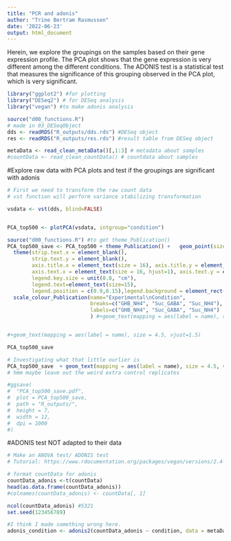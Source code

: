 ```yaml
---
title: "PCR and adonis"
author: "Trine Bertram Rasmussen"
date: '2022-06-23'
output: html_document
---
```

Herein, we explore the groupings on the samples based on their gene expression profile. 
The PCA plot shows that the gene expression is very different among the different conditions. 
The ADONIS test is a statistical test that measures the significance of this
grouping observed in the PCA plot, which is very significant. 


```r
library("ggplot2") #for plotting
library("DESeq2") # for DESeq analysis
library("vegan") #to make adonis analysis

source("d00_functions.R")
# made in 03_DESeqObject
dds <- readRDS("R_outputs/dds.rds") #DESeq object
res <- readRDS("R_outputs/res.rds") #result table from DESeq object

metaData <- read_clean_metaData()[,1:3] # metadata about samples
#countData <- read_clean_countData() # countdata about samples
```


#Explore raw data with PCA plots and test if the groupings are significant with adonis

```r
# First we need to transform the raw count data
# vst function will perform variance stabilizing transformation

vsdata <- vst(dds, blind=FALSE)


PCA_top500 <- plotPCA(vsdata, intgroup="condition")

source("d00_functions.R") #to get theme_Publication()
PCA_top500_save <- PCA_top500 + theme_Publication() +   geom_point(size = 4) +
  theme(strip.text.x = element_blank(), 
        strip.text.y = element_blank(), 
        axis.title.x = element_text(size = 16), axis.title.y = element_text(size = 16),
        axis.text.x = element_text(size = 16, hjust=1), axis.text.y = element_text(size = 16, hjust = 1),
        legend.key.size = unit(0.8, "cm"), 
        legend.text=element_text(size=15),
        legend.position = c(0.9,0.15),legend.background = element_rect(fill = "white", color = "black"))+
  scale_colour_Publication(name="Experimental\nCondition",
                           breaks=c("GHB_NH4", "Suc_GABA", "Suc_NH4"),
                           labels=c("GHB_NH4", "Suc_GABA", "Suc_NH4")
                           ) #+geom_text(mapping = aes(label = name), size = 4.5, vjust=1.5)


#+geom_text(mapping = aes(label = name), size = 4.5, vjust=1.5)

PCA_top500_save  

# Investigating what that little ourlier is
PCA_top500_save  + geom_text(mapping = aes(label = name), size = 4.5, vjust=1.5)
# hmm maybe leave out the weird extra control replicates

#ggsave(
#  "PCA_top500_save.pdf",
#  plot = PCA_top500_save,
#  path = "R_outputs/",
#  height = 7,
#  width = 12,
#  dpi = 1000
#)

```


#ADONIS test NOT adapted to their data
```r
# Make an ANOVA test/ ADONIS test
# Tutorial: https://www.rdocumentation.org/packages/vegan/versions/2.4-2/topics/adonis

# format countData for adonis
countData_adonis <-t(countData)
head(as.data.frame(countData_adonis))
#colnames(countData_adonis) <- countData[, 1]

ncol(countData_adonis) #5321
set.seed(123456789)

#I think I made something wrong here.
adonis_condition <- adonis2(countData_adonis ~ condition, data = metaData, permutations = 10000) 


```


